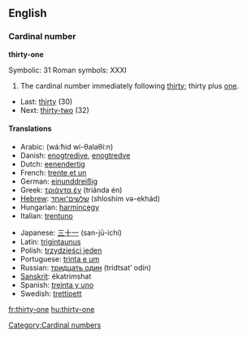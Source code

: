 ==English==
===Cardinal number===
'''thirty-one'''

Symbolic: 31
Roman symbols: XXXI

#The cardinal number immediately following [[thirty]]; thirty plus [[one]].

*Last: [[thirty]] (30)
*Next: [[thirty-two]] (32)

====Translations====
{{top}}
*Arabic: {{ARchar|[[واحد وثلاثين]]}} (wá:ħid wi-θalaθí:n)
*Danish: [[enogtredive]], [[enogtredve]]
*Dutch: [[eenendertig]]
*French: [[trente et un]]
*German: [[einunddreißig]]
*Greek: [[τριάντα έν]] (triánda én)
*[[Hebrew]]: [[שלשים־ואחד]] (shloshím və-ekhád)
*Hungarian: [[harmincegy]]
*Italian: [[trentuno]]
{{mid}}
*Japanese: [[三十一]] (san-jū-ichí)
*Latin: [[trigintaunus]]
*Polish: [[trzydzieści jeden]]
*Portuguese: [[trinta e um]]
*Russian: [[тридцать один]] (trídtsat’ odín)
*[[Sanskrit]]: ékatri''m''shat
*Spanish: [[treinta y uno]]
*Swedish: [[trettioett]]
{{bottom}}

[[Category:Cardinal numbers]]

[[fr:thirty-one]]
[[hu:thirty-one]]
